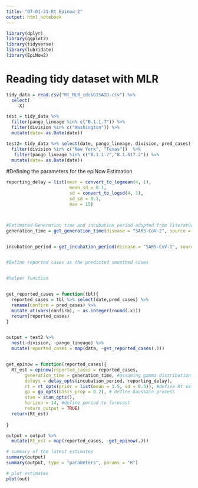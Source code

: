 ```yaml
---
title: "07-01-21-Rt_Epinow_2"
output: html_notebook
---
```


```r
library(dplyr)
library(ggplot2)
library(tidyverse)
library(lubridate)
library(EpiNow2)
```

# Reading tidy dataset with MLR

```r
tidy_data = read.csv("Rt_MLR_cdc&GISAID.csv") %>%
  select(
    -X) 

test = tidy_data %>%
  filter(pango_lineage %in% c("B.1.1.7")) %>%
  filter(division %in% c("Washington")) %>% 
  mutate(date= as.Date(date))

test2= tidy_data %>% select(date, pango_lineage, division, pred_cases) %>% 
  filter(division %in% c("New York", "Texas"))  %>%
   filter(pango_lineage %in% c("B.1.1.7","B.1.617.2")) %>% 
  mutate(date= as.Date(date))


```

#Defining the parameters for the epiNow Estimation


```r


reporting_delay = list(mean = convert_to_logmean(4, 1),
                        mean_sd = 0.1,
                        sd = convert_to_logsd(4, 1),
                        sd_sd = 0.1,
                        max = 15)



#Estimated Generation time and incubation period adopted from literature
generation_time = get_generation_time(disease = "SARS-CoV-2", source = "ganyani")


incubation_period = get_incubation_period(disease = "SARS-CoV-2", source = "lauer")


#Define reported cases as the predicted smoothed cases


#helper function


get_reported_cases = function(tbl){
  reported_cases = tbl %>% select(date,pred_cases) %>%
  rename(confirm = pred_cases) %>%
  mutate_at(vars(confirm), ~ as.integer(round(.x)))
  return(reported_cases)
}



```




```r

output = test2 %>% 
  nest(-division, -pango_lineage) %>%
  mutate(reported_cases = map(data, ~get_reported_cases(.)))


get_epinow = function(reported_cases){
  Rt_est = epinow(reported_cases = reported_cases,
       generation_time = generation_time, #assuming gamma distribution
       delays = delay_opts(incubation_period, reporting_delay),
       rt = rt_opts(prior = list(mean = 1.5, sd = 0.5)), #define Rt estimates 
       gp = gp_opts(basis_prop = 0.2), # define Gaussain process
       stan = stan_opts(),
       horizon = 14, #define period to forecast
       return_output = TRUE)
  return(Rt_est)
  
}

output = output %>% 
  mutate(Rt_est = map(reported_cases, ~get_epinow(.)))

# summary of the latest estimates
summary(output)
summary(output, type = "parameters", params = "R")

# plot estimates
plot(out)








```
























